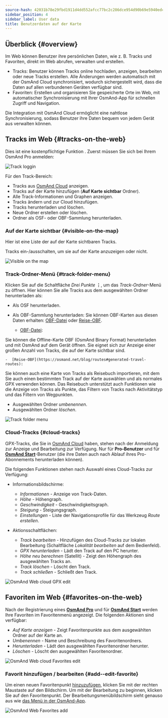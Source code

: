 ```yaml
---
source-hash: 42031b78e29fbd1911d4dd552afcc77bc2c286dce954d90b69e5940edc79b516
sidebar_position: 4
sidebar_label: User data
title: Benutzerdaten auf der Karte
---
```



<InfoIncompleteArticle/>

## Überblick {#overview}

Im Web können Benutzer ihre persönlichen Daten, wie z. B. Tracks und Favoriten, direkt im Web abrufen, verwalten und erstellen.

- Tracks: Benutzer können Tracks online hochladen, anzeigen, bearbeiten oder neue Tracks erstellen. Alle Änderungen werden automatisch mit der OsmAnd Cloud synchronisiert, wodurch sichergestellt wird, dass die Daten auf allen verbundenen Geräten verfügbar sind.
- Favoriten: Erstellen und organisieren Sie gespeicherte Orte im Web, mit automatischer Synchronisierung mit Ihrer OsmAnd-App für schnellen Zugriff und Navigation.

Die Integration mit OsmAnd Cloud ermöglicht eine nahtlose Synchronisierung, sodass Benutzer ihre Daten bequem von jedem Gerät aus verwalten können.

## Tracks im Web {#tracks-on-the-web}

Dies ist eine kostenpflichtige Funktion <ProFeature/>. Zuerst müssen Sie sich bei Ihrem OsmAnd Pro anmelden:

![Track loggin](@site/static/img/web/track_loggin.png)

Für den Track-Bereich:

- Tracks aus [OsmAnd Cloud](#users-tracks-pro) anzeigen.
- Tracks auf der Karte hinzufügen (**Auf Karte sichtbar** Ordner).
- Alle Track-Informationen und Graphen anzeigen.
- Tracks ändern und zur Cloud hinzufügen.
- Tracks herunterladen und löschen.
- Neue Ordner erstellen oder löschen.
- Ordner als OSF- oder OBF-Sammlung herunterladen.


### Auf der Karte sichtbar {#visible-on-the-map}

Hier ist eine Liste der auf der Karte sichtbaren Tracks.

Tracks ein-/ausschalten, um sie auf der Karte anzuzeigen oder nicht.

![Visible on the map](@site/static/img/web/visible.png)


### Track-Ordner-Menü {#track-folder-menu}

Klicken Sie auf die Schaltfläche *Drei Punkte* **⋮**, um das *Track-Ordner*-Menü zu öffnen. Hier können Sie alle Tracks aus dem ausgewählten Ordner herunterladen als:

 - Als OSF herunterladen.
 - Als OBF-Sammlung herunterladen:
  Sie können OBF-Karten aus diesen Daten erhalten: [OBF-Datei](https://osmand.net/docs/technical/osmand-file-formats/osmand-obf/) oder [Reise-OBF](https://osmand.net/blog/routes#generated-travel-routes).

    -  [OBF-Datei](https://osmand.net/docs/technical/osmand-file-formats/osmand-obf/):

  Sie können die Offline-Karte OBF (OsmAnd Binary Format) herunterladen und mit OsmAnd auf dem Gerät öffnen. Sie eignet sich zur Anzeige einer großen Anzahl von Tracks, die auf der Karte sichtbar sind.

    -  [Reise-OBF](https://osmand.net/blog/routes#generated-travel-routes):

  Sie können auch eine Karte von Tracks als Reisebuch importieren, mit dem Sie auch einen bestimmten Track auf der Karte auswählen und als normales GPX verwenden können. Das Reisebuch unterstützt auch Funktionen wie die Anzeige von Tracks als Punkte, das Filtern von Tracks nach Aktivitätstyp und das Filtern von Wegpunkten.

- Ausgewählten Ordner _umbenennen_.
- Ausgewählten Ordner _löschen_.

![Track folder menu](@site/static/img/web/collection.png)


### Cloud-Tracks {#cloud-tracks}

GPX-Tracks, die Sie in [OsmAnd Cloud](../personal/osmand-cloud.md) haben, stehen nach der Anmeldung zur Anzeige und Bearbeitung zur Verfügung. Nur für **Pro-Benutzer** <ProFeature/> und für [**OsmAnd Start**](../personal/osmand-cloud.md#osmand-start)-Benutzer (die ihre Daten auch nach Ablauf ihres Pro-Abonnements herunterladen können).

Die folgenden Funktionen stehen nach Auswahl eines Cloud-Tracks zur Verfügung:

- Informationsbildschirme:
  - *Informationen* - Anzeige von Track-Daten.
  - *Höhe* - Höhengraph.
  - *Geschwindigkeit* - Geschwindigkeitsgraph.
  - *Steigung* - Steigungsgraph.
  - *Einstellungen* - Liste der Navigationsprofile für das Werkzeug *Route erstellen*.

- Aktionsschaltflächen:
  - *Track bearbeiten* - Hinzufügen des Cloud-Tracks zur lokalen Bearbeitung (Schaltfläche *Lokalität bearbeiten* auf dem Bedienfeld).
  - *GPX herunterladen* - Lädt den Track auf den PC herunter.
  - *Höhe neu berechnen* (Satellit) - Zeigt den Höhengraph des ausgewählten Tracks an.
  - *Track löschen* - Löscht den Track.
  - *Track schließen* - Schließt den Track.

![OsmAnd Web cloud GPX edit](@site/static/img/web/cloud_track.png)



## Favoriten im Web {#favorites-on-the-web}

Nach der Registrierung eines [**OsmAnd Pro**](../personal/osmand-cloud.md#login) und für [**OsmAnd Start**](../personal/osmand-cloud.md#osmand-start) werden Ihre Favoriten im Favoritenmenü angezeigt.
Die folgenden Aktionen sind verfügbar:

- *Auf Karte anzeigen* - Zeigt Favoritenpunkte aus dem ausgewählten Ordner auf der Karte an.
- *Umbenennen* - Name und Beschreibung des Favoritenordners.
- *Herunterladen* - Lädt den ausgewählten Favoritenordner herunter.
- *Löschen* - Löscht den ausgewählten Favoritenordner.

![OsmAnd Web cloud Favorites edit](@site/static/img/web/favorites.png)

### Favorit hinzufügen / bearbeiten {#add--edit-favorite}

Um einen neuen Favoritenpunkt [hinzuzufügen](../personal/favorites.md#edit), klicken Sie mit der rechten Maustaste auf den Bildschirm. Um mit der Bearbeitung zu beginnen, klicken Sie auf den Favoritenpunkt. Der Bearbeitungsmenübildschirm sieht genauso aus wie [das Menü in der OsmAnd-App](../personal/favorites.md#create).

![OsmAnd Web Favorites add](@site/static/img/web/web_favorites_add.png)